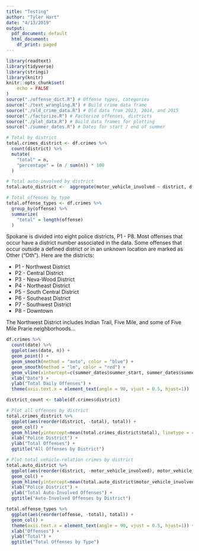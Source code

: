 ```yaml
---
title: "Testing"
author: "Tyler Hart"
date: "4/13/2019"
output:
  pdf_document: default
  html_document:
    df_print: paged
---
```


```r
library(readtext)
library(tidyverse)
library(stringi)
library(knitr)
knitr::opts_chunk$set(
    echo = FALSE
)
source("./offense_dict.R") # Offense types, categories
source("./text_wrangling.R") # Build crime data frame
source("./old_crime_data.R") # Old data from 2013, 2014, and 2015
source("./factorize.R") # Factorize offenses, districts
source("./plot_data.R") # Build data frames for plotting
source("./summer_dates.R") # Dates for start / end of summer
```

```r
# Total by district
total.crimes_district <- df.crimes %>%
  count(district) %>%
  mutate(
    "total" = n,
    "percentage" = (n / sum(n)) * 100
  )

# Total auto-involved by district
total.auto_district <-  aggregate(motor_vehicle_involved ~ district, df.crimes, sum)

# Total offenses by type
total.offense_types <- df.crimes %>%
  group_by(offense) %>%
  summarize(
    "total" = length(offense)
  )
```

Spokane is divided into eight police districts, P1 - P8. Most offenses that occur have a district number associated in the data. Some offenses that occur outside a defined district or in an unknown location are marked as Other ("Oth"). Here are the districts:

* P1 - Northwest District
* P2 - Central District
* P3 - Neva-Wood District
* P4 - Northeast District
* P5 - South Central District
* P6 - Southeast District
* P7 - Southwest District
* P8 - Downtown

The Northwest District includes Indian Trail, Five Mile, and some of Five Mile Prarie neighborhoods...

```r
df.crimes %>% 
  count(date) %>%
  ggplot(aes(date, n)) + 
  geom_point() +
  geom_smooth(method = "auto", color = "blue") +
  geom_smooth(method = "lm", color = "red") +
  geom_vline(xintercept=c(summer_dates$summer_start, summer_dates$summer_end), linetype=4) +
  xlab("Date") +
  ylab("Total Daily Offenses") +
  theme(axis.text.x = element_text(angle = 90, vjust = 0.5, hjust=1))
```

```r
district_count <- table(df.crimes$district)
```

```r
# Plot all offenses by district
total.crimes_district %>% 
  ggplot(aes(reorder(district, -total), total)) + 
  geom_col() +
  geom_hline(yintercept=mean(total.crimes_district$total), linetype = 4) +
  xlab("Police District") +
  ylab("Total Offenses") +
  ggtitle("All Offenses by District")

# Plot total vehicle-relation crimes by district
total.auto_district %>% 
  ggplot(aes(reorder(district, -motor_vehicle_involved), motor_vehicle_involved)) + 
  geom_col() +
  geom_hline(yintercept=mean(total.auto_district$motor_vehicle_involved), linetype = 4) +
  xlab("Police District") +
  ylab("Total Auto-Involved Offenses") +
  ggtitle("Auto-Involved Offenses by District")
```

```r
total.offense_types %>%
  ggplot(aes(reorder(offense, -total), total)) +
  geom_col() + 
  theme(axis.text.x = element_text(angle = 90, vjust = 0.5, hjust=1)) +
  xlab("Offenses") +
  ylab("Total") +
  ggtitle("Total Offenses by Type")
```
